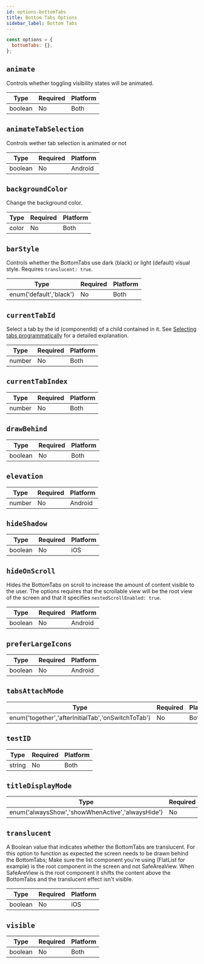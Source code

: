 ```yaml
---
id: options-bottomTabs
title: Bottom Tabs Options
sidebar_label: Bottom Tabs
---
```


```js
const options = {
  bottomTabs: {},
};
```

## `animate`

Controls whether toggling visibility states will be animated.

| Type    | Required | Platform |
| ------- | -------- | -------- |
| boolean | No       | Both     |

## `animateTabSelection`

Controls wether tab selection is animated or not

| Type    | Required | Platform |
| ------- | -------- | -------- |
| boolean | No       | Android  |

## `backgroundColor`

Change the background color.

| Type  | Required | Platform |
| ----- | -------- | -------- |
| color | No       | Both     |

## `barStyle`

Controls whether the BottomTabs use dark (black) or light (default) visual style. Requires `translucent: true`.

| Type                    | Required | Platform |
| ----------------------- | -------- | -------- |
| enum('default','black') | No       | Both     |

## `currentTabId`

Select a tab by the id (componentId) of a child contained in it. See [Selecting tabs programmatically](#selectingtabsprogrammatically) for a detailed explanation.

| Type   | Required | Platform |
| ------ | -------- | -------- |
| number | No       | Both     |

## `currentTabIndex`

| Type   | Required | Platform |
| ------ | -------- | -------- |
| number | No       | Both     |

## `drawBehind`

| Type    | Required | Platform |
| ------- | -------- | -------- |
| boolean | No       | Both     |

## `elevation`

| Type   | Required | Platform |
| ------ | -------- | -------- |
| number | No       | Android  |

## `hideShadow`

| Type    | Required | Platform |
| ------- | -------- | -------- |
| boolean | No       | iOS      |

## `hideOnScroll`

Hides the BottomTabs on scroll to increase the amount of content visible to the user.
The options requires that the scrollable view will be the root view of the screen and that it specifies `nestedScrollEnabled: true`.

| Type    | Required | Platform |
| ------- | -------- | -------- |
| boolean | No       | Android  |

## `preferLargeIcons`

| Type    | Required | Platform |
| ------- | -------- | -------- |
| boolean | No       | Android  |

## `tabsAttachMode`

| Type                                               | Required | Platform |
| -------------------------------------------------- | -------- | -------- |
| enum('together','afterInitialTab','onSwitchToTab') | No       | Both     |

## `testID`

| Type   | Required | Platform |
| ------ | -------- | -------- |
| string | No       | Both     |

## `titleDisplayMode`

| Type                                             | Required | Platform |
| ------------------------------------------------ | -------- | -------- |
| enum('alwaysShow','showWhenActive','alwaysHide') | No       | Both     |

## `translucent`

A Boolean value that indicates whether the BottomTabs are translucent. For this option to function as expected the screen needs to be drawn behind the BottomTabs; Make sure the list component you're using (FlatList for example) is the root component in the screen and not SafeAreaView. When SafeAreView is the root component it shifts the content above the BottomTabs and the translucent effect isn't visible.

| Type    | Required | Platform |
| ------- | -------- | -------- |
| boolean | No       | iOS      |

## `visible`

| Type    | Required | Platform |
| ------- | -------- | -------- |
| boolean | No       | Both     |
